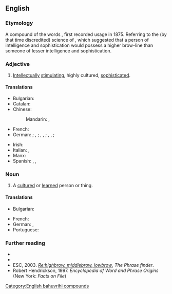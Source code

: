 ==English==

===Etymology===
A compound of the words {{compound|en|high|brow}}, first recorded usage in 1875. Referring to the (by that time discredited) science of {{w|phrenology}}, which suggested that a person of intelligence and sophistication would possess a higher brow-line than someone of lesser intelligence and sophistication.

===Adjective===
{{en-adj|?}}

# {{lb|en|sometimes|derogatory}} [[intellectually|Intellectually]] [[stimulating]], highly cultured, [[sophisticated]].
#: {{ant|en|lowbrow}}
#: {{cot|en|middlebrow}}
#: {{uxi|en|'''highbrow''' entertainment}}

====Translations====
{{trans-top|highly cultured}}
* Bulgarian: {{t|bg|интелектуален}}
* Catalan: {{t+|ca|intel·lectual}}
* Chinese:
*: Mandarin: {{t+|cmn|陽春白雪}}, {{t+|cmn|阳春白雪}}
* French: {{t+|fr|intello}}
* German: {{q|of a person or thing; positive}} {{t+|de|intellektuell}}; {{q|of a person or thing; more negative}} {{t|de|hochintellektuell}}, {{t+|de|vergeistigt}}; {{q|of a thing also; positive}} {{t+|de|anspruchsvoll}}, {{t+|de|geistreich}}, {{t+|de|geistvoll}}; {{q|of a thing also; more negative}} {{t|de|hochgeistig}}, {{t|de|hochgestochen}}, {{t+|de|hochtrabend}}; {{q|negative of a person, in particular German context}} {{t|de|bildungsbürgerlich}}
{{trans-mid}}
* Irish: {{t|ga|ardnósach}}
* Italian: {{t+|it|intellettuale}}, {{qualifier|pejorative}} {{t|it|intellettualoide}}
* Manx: {{t|gv|ard-inçhynagh}}
* Spanish: {{t+|es|intelectual}}, {{t+|es|cultivado}}, {{t+|es|élite}}
{{trans-bottom}}

===Noun===
{{en-noun}}

# {{lb|en|sometimes|derogatory}} A [[cultured]] or [[learned]] person or thing.
#: {{syn|en|intellectual|scholar}}
#: {{ant|en|lowbrow}}
#: {{cot|en|middlebrow}}

====Translations====
{{trans-top-see|intellectual|intellectual}}
* Bulgarian: {{t|bg|интелектуалец|f}}
{{trans-mid}}
* French: {{t+|fr|intello|m|f}}
* German: {{t+|de|Intellektueller|m}}, {{t+|de|Intellektuelle|f}}
* Portuguese: {{t+|pt|intelectual|m|f}}
{{trans-bottom}}

===Further reading===
* {{R:Lexico}}
* {{pedia}}
* ESC, 2003. ''[http://www.phrases.org.uk/bulletin_board/21/messages/72.html Re:highbrow, middlebrow, lowbrow]'', ''The Phrase finder''.
* Robert Hendrickson, 1997. ''Encyclopedia of Word and Phrase Origins'' (New York: ''Facts on File'')

[[Category:English bahuvrihi compounds]]
{{C|en|People}}